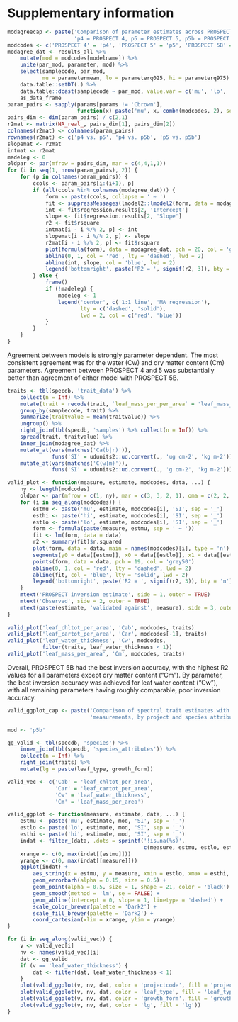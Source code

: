 # Supplementary information

```r
modagreecap <- paste('Comparison of parameter estimates across PROSPECT versions.',
                     'p4 = PROSPECT 4, p5 = PROSPECT 5, p5b = PROSPECT 5B.')
modcodes <- c('PROSPECT 4' = 'p4', 'PROSPECT 5' = 'p5', 'PROSPECT 5B' = 'p5b')
modagree_dat <- results_all %>%
    mutate(mod = modcodes[modelname]) %>%
    unite(par_mod, parameter, mod) %>%
    select(samplecode, par_mod, 
           mu = parametermean, lo = parameterq025, hi = parameterq975) %>%
    data.table::setDT(.) %>%
    data.table::dcast(samplecode ~ par_mod, value.var = c('mu', 'lo', 'hi')) %>%
    as_data_frame
param_pairs <- sapply(params[params != 'Cbrown'],
                      function(x) paste('mu', x, combn(modcodes, 2), sep = '_'))
pairs_dim <- dim(param_pairs) / c(2,1)
r2mat <- matrix(NA_real_, pairs_dim[1], pairs_dim[2])
colnames(r2mat) <- colnames(param_pairs)
rownames(r2mat) <- c('p4 vs. p5', 'p4 vs. p5b', 'p5 vs. p5b')
slopemat <- r2mat
intmat <- r2mat
madeleg <- 0
oldpar <- par(mfrow = pairs_dim, mar = c(4,4,1,1))
for (i in seq(1, nrow(param_pairs), 2)) {
    for (p in colnames(param_pairs)) {
        ccols <- param_pairs[i:(i+1), p]
        if (all(ccols %in% colnames(modagree_dat))) {
            form <- paste(ccols, collapse = ' ~ ')
            fit <- suppressMessages(lmodel2::lmodel2(form, data = modagree_dat))
            int <- fit$regression.results[2, 'Intercept']
            slope <- fit$regression.results[2, 'Slope']
            r2 <- fit$rsquare
            intmat[i - i %/% 2, p] <- int
            slopemat[i - i %/% 2, p] <- slope
            r2mat[i - i %/% 2, p] <- fit$rsquare
            plot(formula(form), data = modagree_dat, pch = 20, col = 'grey50')
            abline(0, 1, col = 'red', lty = 'dashed', lwd = 2)
            abline(int, slope, col = 'blue', lwd = 2)
            legend('bottomright', paste('R2 = ', signif(r2, 3)), bty = 'n')
        } else {
            frame()
            if (!madeleg) {
                madeleg <- 1
                legend('center', c('1:1 line', 'MA regression'), 
                       lty = c('dashed', 'solid'),
                       lwd = 2, col = c('red', 'blue'))
            }
        }
    }
}
```

Agreement between models is strongly parameter dependent.
The most consistent agreement was for the water (Cw) and dry matter content (Cm) parameters.
Agreement between PROSPECT 4 and 5 was substantially better than agreement of either model with PROSPECT 5B.

```r
traits <- tbl(specdb, 'trait_data') %>%
    collect(n = Inf) %>%
    mutate(trait = recode(trait, `leaf_mass_per_per_area` = 'leaf_mass_per_area')) %>%
    group_by(samplecode, trait) %>%
    summarize(traitvalue = mean(traitvalue)) %>%
    ungroup() %>%
    right_join(tbl(specdb, 'samples') %>% collect(n = Inf)) %>%
    spread(trait, traitvalue) %>%
    inner_join(modagree_dat) %>%
    mutate_at(vars(matches('Ca(b|r)')),
              funs('SI' = udunits2::ud.convert(., 'ug cm-2', 'kg m-2'))) %>%
    mutate_at(vars(matches('C(w|m)')),
              funs('SI' = udunits2::ud.convert(., 'g cm-2', 'kg m-2')))

valid_plot <- function(measure, estimate, modcodes, data, ...) {
    ny <- length(modcodes)
    oldpar <- par(mfrow = c(1, ny), mar = c(3, 3, 2, 1), oma = c(2, 2, 2, 0))
    for (i in seq_along(modcodes)) {
        estmu <- paste('mu', estimate, modcodes[i], 'SI', sep = '_')
        esthi <- paste('hi', estimate, modcodes[i], 'SI', sep = '_')
        estlo <- paste('lo', estimate, modcodes[i], 'SI', sep = '_')
        form <- formula(paste(measure, estmu, sep = ' ~ '))
        fit <- lm(form, data = data)
        r2 <- summary(fit)$r.squared
        plot(form, data = data, main = names(modcodes)[i], type = 'n')
        segments(y0 = data[[estmu]], x0 = data[[estlo]], x1 = data[[esthi]], col = 'grey80')
        points(form, data = data, pch = 19, col = 'grey50')
        abline(0, 1, col = 'red', lty = 'dashed', lwd = 2)
        abline(fit, col = 'blue', lty = 'solid', lwd = 2)
        legend('bottomright', paste('R2 = ', signif(r2, 3)), bty = 'n')
    }
    mtext('PROSPECT inversion estimate', side = 1, outer = TRUE)
    mtext('Observed', side = 2, outer = TRUE)
    mtext(paste(estimate, 'validated against', measure), side = 3, outer = TRUE)
}
    
valid_plot('leaf_chltot_per_area', 'Cab', modcodes, traits)
valid_plot('leaf_cartot_per_area', 'Car', modcodes[-1], traits)
valid_plot('leaf_water_thickness', 'Cw', modcodes, 
           filter(traits, leaf_water_thickness < 1))
valid_plot('leaf_mass_per_area', 'Cm', modcodes, traits)

```

Overall, PROSPECT 5B had the best inversion accuracy, with the highest R2 values for all parameters except dry matter content ("Cm").
By parameter, the best inversion accuracy was achieved for leaf water content ("Cw"), with all remaining parameters having roughly comparable, poor inversion accuracy.

```r

valid_ggplot_cap <- paste('Comparison of spectral trait estimates with direct', 
                          'measurements, by project and species attributes')

mod <- 'p5b'

gg_valid <- tbl(specdb, 'species') %>%
    inner_join(tbl(specdb, 'species_attributes')) %>%
    collect(n = Inf) %>%
    right_join(traits) %>%
    mutate(lg = paste(leaf_type, growth_form))

valid_vec <- c('Cab' = 'leaf_chltot_per_area',
               'Car' = 'leaf_cartot_per_area',
               'Cw' = 'leaf_water_thickness',
               'Cm' = 'leaf_mass_per_area')

valid_ggplot <- function(measure, estimate, data, ...) {
    estmu <- paste('mu', estimate, mod, 'SI', sep = '_')
    estlo <- paste('lo', estimate, mod, 'SI', sep = '_')
    esthi <- paste('hi', estimate, mod, 'SI', sep = '_')
    indat <- filter_(data, .dots = sprintf('!is.na(%s)', 
                                           c(measure, estmu, estlo, esthi)))
    xrange <- c(0, max(indat[[estmu]]))
    yrange <- c(0, max(indat[[measure]]))
    ggplot(indat) + 
        aes_string(x = estmu, y = measure, xmin = estlo, xmax = esthi, ...) + 
        geom_errorbarh(alpha = 0.15, size = 0.5) +
        geom_point(alpha = 0.5, size = 1, shape = 21, color = 'black') + 
        geom_smooth(method = 'lm', se = FALSE) + 
        geom_abline(intercept = 0, slope = 1, linetype = 'dashed') + 
        scale_color_brewer(palette = 'Dark2') + 
        scale_fill_brewer(palette = 'Dark2') +
        coord_cartesian(xlim = xrange, ylim = yrange)
}

for (i in seq_along(valid_vec)) {
    v <- valid_vec[i]
    nv <- names(valid_vec)[i]
    dat <- gg_valid
    if (v == 'leaf_water_thickness') {
        dat <- filter(dat, leaf_water_thickness < 1)
    }
    plot(valid_ggplot(v, nv, dat, color = 'projectcode', fill = 'projectcode'))
    plot(valid_ggplot(v, nv, dat, color = 'leaf_type', fill = 'leaf_type'))
    plot(valid_ggplot(v, nv, dat, color = 'growth_form', fill = 'growth_form'))
    plot(valid_ggplot(v, nv, dat, color = 'lg', fill = 'lg'))
}

```

